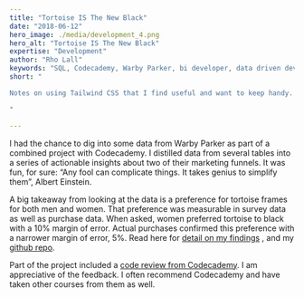 ```yaml
---
title: "Tortoise IS The New Black"
date: "2018-06-12"
hero_image: ./media/development_4.png
hero_alt: "Tortoise IS The New Black"
expertise: "Development"
author: "Rho Lall"
keywords: "SQL, Codecademy, Warby Parker, bi developer, data driven development"
short: "

Notes on using Tailwind CSS that I find useful and want to keep handy. 

"

---
```


I had the chance to dig into some data from Warby Parker as part of a combined project with Codecademy. 
I distilled data from several tables into a series of actionable insights about two of their marketing funnels. 
It was fun, for sure: “Any fool can complicate things. It takes genius to simplify them”, Albert Einstein.

A big takeaway from looking at the data is a preference for tortoise frames for both men and women. 
That preference was measurable in survey data as well as purchase data. 
When asked, women preferred tortoise to black with a 10% margin of error. 
Actual purchases confirmed this preference with a narrower margin of error, 5%.  Read here for [detail on my findings](https://www.slideshare.net/RhoLall/tortoise-is-the-new-black)
, and my [github repo](https://github.com/Rho-Lall/sql/tree/master/Warby%20Parker%20Codecademy%20-%20Tortoise%20IS%20The%20New%20Black).

Part of the project included a [code review from Codecademy](https://github.com/Rho-Lall/sql/issues/1). I am appreciative of the feedback. 
I often recommend Codecademy and have taken other courses from them as well.

